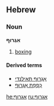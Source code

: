 ==Hebrew==
===Noun===
'''אִגְרוּף'''

# [[boxing]]

====Derived terms====
*[[אגרוף תאילנדי|אִגְרוּף תאילנדי]]<!-- please provide missing nikkud -->
*[[כפפת אגרוף|כִּפְפַת אִגְרוּף]]

[[he:אגרוף]]
[[ru:אגרוף]]